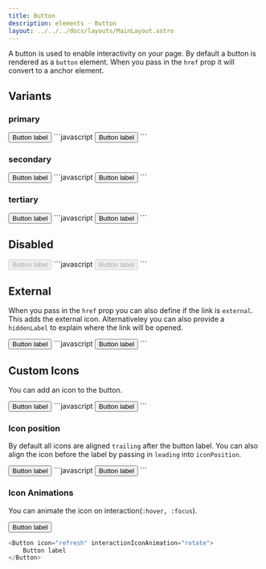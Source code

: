 ```yaml
---
title: Button
description: elements - Button
layout: ../../../docs/layouts/MainLayout.astro
---
```



A button is used to enable interactivity on your page. By default a button is
rendered as a `button` element. When you pass in the `href` prop it will
convert to a anchor element.

## Variants

### primary

<ComponentWrapper>
	<Button>Button label</Button>
</ComponentWrapper>
```javascript
<Button>Button label</Button>
```

### secondary

<ComponentWrapper>
	<Button variant="secondary">Button label</Button>
</ComponentWrapper>
```javascript
<Button variant="secondary">Button label</Button>
```

### tertiary

<ComponentWrapper>
	<Button variant="tertiary">Button label</Button>
</ComponentWrapper>
```javascript
<Button variant="tertiary">Button label</Button>
```

## Disabled

<ComponentWrapper>
	<Button disabled>Button label</Button>
</ComponentWrapper>
```javascript
<Button disabled>Button label</Button>
```

## External

When you pass in the `href` prop you can also define if the link is `external`. This adds the external icon. Alternativeley you can also provide a `hiddenLabel` to explain where the link will be opened.

<ComponentWrapper>
	<Button href="#" external hiddenLabel="opens in new tab">
		Button label
	</Button>
</ComponentWrapper>
```javascript
<Button href="#" external hiddenLabel="opens in new tab">
	Button label
</Button>
```

## Custom Icons

You can add an icon to the button.

<ComponentWrapper>
	<Button icon="refresh">Button label</Button>
</ComponentWrapper>
```javascript
<Button icon="refresh">Button label</Button>
```

### Icon position

By default all icons are aligned `trailing` after the button label.
You can also align the icon before the label by passing in `leading` into `iconPosition`.

<ComponentWrapper>
	<Button icon="refresh" iconPosition="leading">
		Button label
	</Button>
</ComponentWrapper>
```javascript
<Button icon="refresh" iconPosition="leading">
	Button label
</Button>
```

### Icon Animations

You can animate the icon on interaction(`:hover, :focus`).

<ComponentWrapper>
	<Button icon="refresh" interactionIconAnimation="rotate">
		Button label
	</Button>
</ComponentWrapper>

```javascript
<Button icon="refresh" interactionIconAnimation="rotate">
	Button label
</Button>
```
